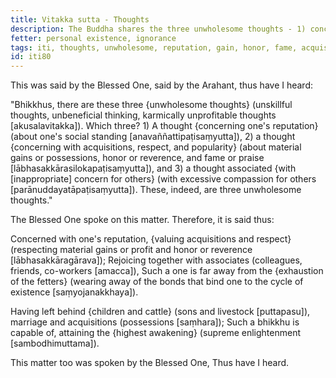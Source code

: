 ```yaml
---
title: Vitakka sutta - Thoughts
description: The Buddha shares the three unwholesome thoughts - 1) concerning one's reputation, 2) concerning acquisitions, respect, and popularity, and 3) associated with inappropriate concern for others.
fetter: personal existence, ignorance
tags: iti, thoughts, unwholesome, reputation, gain, honor, fame, acquisitions, respect, popularity, compassion, iti50-99
id: iti80
---
```


This was said by the Blessed One, said by the Arahant, thus have I heard:

"Bhikkhus, there are these three \{unwholesome thoughts} (unskillful thoughts, unbeneficial thinking, karmically unprofitable thoughts [akusalavitakka]). Which three? 1) A thought \{concerning one's reputation} (about one's social standing [anavaññattipaṭisaṃyutta]), 2) a thought \{concerning with acquisitions, respect, and popularity} (about material gains or possessions, honor or reverence, and fame or praise [lābhasakkārasilokapaṭisaṃyutta]), and 3) a thought associated \{with [inappropriate] concern for others} (with excessive compassion for others [parānuddayatāpaṭisaṃyutta]). These, indeed, are three unwholesome thoughts."

The Blessed One spoke on this matter. Therefore, it is said thus:

Concerned with one's reputation,
\{valuing acquisitions and respect} (respecting material gains or profit and honor or reverence [lābhasakkāragārava]);
Rejoicing together with associates (colleagues, friends, co-workers [amacca]),
Such a one is far away from the \{exhaustion of the fetters} (wearing away of the bonds that bind one to the cycle of existence [saṃyojanakkhaya]).

Having left behind \{children and cattle} (sons and livestock [puttapasu]),
marriage and acquisitions (possessions [saṃhara]);
Such a bhikkhu is capable of,
attaining the \{highest awakening} (supreme enlightenment [sambodhimuttama]).

This matter too was spoken by the Blessed One, Thus have I heard.